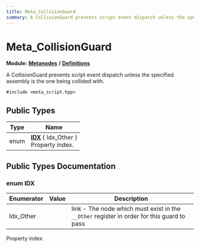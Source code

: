 ```yaml
---
title: Meta_CollisionGuard
summary: A CollisionGuard prevents script event dispatch unless the specified assembly is the one being collided with. 
---
```


# Meta_CollisionGuard

**Module:** **[Metanodes](../../modules/metanodes/index.mdx)** **/** **[Definitions](../../modules/metanodes/definitions.mdx)**

A CollisionGuard prevents script event dispatch unless the specified assembly is the one being collided with. 

`#include <meta_script.hpp>`

## Public Types

| Type           | Name           |
| -------------- | -------------- |
| enum| **[IDX](#enum-idx)** \{ Idx_Other \}<br />Property index.  |

## Public Types Documentation

### enum IDX

| Enumerator | Value | Description |
| ---------- | ----- | ----------- |
| Idx_Other | | link - The node which must exist in the `__Other` register in order for this guard to pass   |

Property index. 
